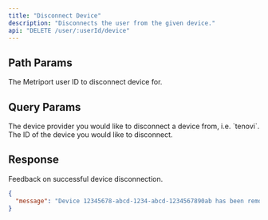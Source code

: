 ```yaml
---
title: "Disconnect Device"
description: "Disconnects the user from the given device."
api: "DELETE /user/:userId/device"
---
```


## Path Params

<ParamField path="userId" type="string" required>
  The Metriport user ID to disconnect device for.
</ParamField>

## Query Params

<ParamField query="provider" type="string" required>
  The device provider you would like to disconnect a device from, i.e. `tenovi`.
</ParamField>

<ParamField query="deviceId" type="string" required>
  The ID of the device you would like to disconnect.
</ParamField>

## Response

<ResponseField name="message" type="string" required>
  Feedback on successful device disconnection.
</ResponseField>

```json
{
  "message": "Device 12345678-abcd-1234-abcd-1234567890ab has been removed for user 66d4f01f-6ebe-44f8-8bbc-15a65adbe8c2."
}
```
